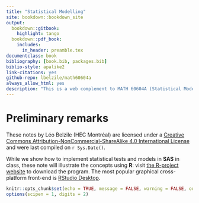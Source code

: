 ```yaml
--- 
title: "Statistical Modelling"
site: bookdown::bookdown_site
output:
  bookdown::gitbook:
    highlight: tango
  bookdown::pdf_book:
    includes:
      in_header: preamble.tex
documentclass: book
bibliography: [book.bib, packages.bib]
biblio-style: apalike2
link-citations: yes
github-repo: lbelzile/math60604a
always_allow_html: yes
description: "This is a web complement to MATH 60604A (Statistical Modelling), a course given in the M.Sc. in management (Data Science and Business Analytics)  at HEC Montréal."
---
```



# Preliminary remarks {-}

These notes by Léo Belzile (HEC Montréal) are licensed under a [Creative Commons Attribution-NonCommercial-ShareAlike 4.0 International License](http://creativecommons.org/licenses/by-nc-sa/4.0/) and were last compiled on `r Sys.Date()`. 

While we show how to implement statistical tests and models in **SAS** in class, these note will illustrate the concepts using  **R**: visit [the R-project website](https://cran.r-project.org/) to download the program. The most popular graphical cross-platform front-end is [RStudio Desktop](https://www.rstudio.com/products/rstudio/download/).


\newcommand{\bs}[1]{\boldsymbol{#1}}
\newcommand{\Hmat}{\mathbf{H}}
\newcommand{\Mmat}{\mathbf{M}}
\newcommand{\mX}{\mathbf{X}}
\newcommand{\bX}{{\mathbf{X}}}
\newcommand{\bx}{{\mathbf{x}}}
\newcommand{\by}{{\boldsymbol{y}}}
\newcommand{\bY}{{\boldsymbol{Y}}}
\newcommand{\eps}{\varepsilon}
\newcommand{\beps}{\boldsymbol{\varepsilon}}
\newcommand{\bbeta}{\boldsymbol{\beta}}
\newcommand{\hbb}{\hat{\boldsymbol{\beta}}}
\newcommand{\limni}{\lim_{n \ra \infty}}
\newcommand{\Sp}{\mathscr{S}}
\newcommand{\Hy}{\mathscr{H}}
\newcommand{\E}[2][]{{\mathsf E}_{#1}\left(#2\right)}
\newcommand{\Va}[2][]{{\mathsf{Var}_{#1}}\left(#2\right)}
\newcommand{\I}[1]{{\mathbf 1}_{#1}}



```r
knitr::opts_chunk$set(echo = TRUE, message = FALSE, warning = FALSE, out.width = '70%', fig.align = 'center')
options(scipen = 1, digits = 2)
```
